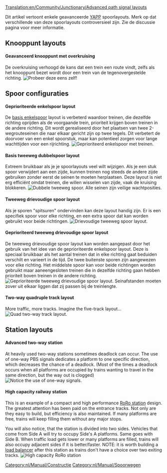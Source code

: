 [[Translation:en/Community/Junctionary/Advanced path signal layouts]]

Dit artikel vertoont enkele geavanceerde [[nl/Archive/Manual/Nu een andere routegebaseerde signaleringpatch/YAPP|YAPP]] spoorlayouts. Merk op dat verschillende van deze spoorlayouts controversieel zijn. Zie de discussie pagina voor meer informatie.

== Knooppunt layouts ==
====Geavanceerd knooppunt met overkruising====
De overkruising verhoogd de kans dat een trein een route vindt, zelfs als het knooppunt bezet wordt door een trein van de tegenovergestelde richting.
[[File:en/Community/Junctionary/Yapp advancedjunction.png|frame|center|Probeer deze eens zelf!]]

== Spoor configuraties ==
====Geprioriteerde enkelspoor layout====
De [[nl/Archive/Manual/Nu een andere routegebaseerde signaleringpatch/YAPP#basic-single-track|basis enkelspoor]] layout is verbeterd waardoor treinen, die dezelfde richting oprijden als de voorgaande trein, prioriteit krijgen boven treinen in de andere richting. Dit wordt gerealiseerd door het plaatsen van twee 2-wegrouteseinen die naar elkaar gericht zijn op twee tegels. Dit verbetert de doorvoer van een enkel spoorstuk, maar kan potentieel zorgen voor lange wachttijden voor een rijrichting.
[[File:en/Community/Junctionary/Yapp adv single track.png|frame|center|Geprioriteerd enkelspoor met treinen.]]

====Basis tweeweg dubbelspoor layout====
Extreem bruikbaar als je je spoorlayouts veel wilt wijzigen. Als je een stuk spoor verwijdert aan een zijde, kunnen treinen nog steeds de andere zijde gebruiken zonder eerst de seinen te moeten herplaatsen. Deze layout is niet erg efficiënt omdat treinen, die willen wisselen van zijde, vaak de kruising blokkeren.
[[File:en/Community/Junctionary/Yapp dualtrack.png|frame|center|Dubbele tweeweg spoor. Alle seinen zijn veilige wachtposities.]]

====Tweeweg drievoudige spoor layout====
Als je sporen "spitsuren" ondervinden kan deze layout handig zijn. Er is een specifiek spoor voor elke richting, en een extra spoor dat kan worden gebruikt voor beide richtingen.
[[File:en/Community/Junctionary/Pbs 3track.png|frame|center|Drievoudige tweeweg spoor layout.]]

====Geprioriteerd tweeweg drievoudige spoor layout====
De tweeweg drievoudige spoor layout kan worden aangepast door het gebruik van het idee van de geprioriteerde enkelspoor layout. Deze is speciaal bruikbaar als het aantal treinen dat in elke richting gaat beduiden verschilt en varieert in de tijd. De twee buitenste sporen zijn aangewezen voor elke richting. Het middelste spoor kan voor beide richtingen worden gebruikt maar aaneengesloten treinen die in dezelfde richting gaan hebben prioriteit boven treinen in de andere richting.
[[File:en/Community/Junctionary/Yapp triple track.png|frame|center|Geprioriteerde tweeweg drievoudige spoor layout. Seinafstanden moeten zover uit elkaar liggen dat zij passen bij de treinlengte.]]

====Two-way quadruple track layout====
More traffic, more tracks. Imagine the five-track layout...
[[File:en/Community/Junctionary/Yapp quadtrack.png|frame|center|Quad two-way track layout.]]

== Station layouts ==
====Advanced two-way station====
At heavily used two-way stations sometimes deadlock can occur. The use of one-way PBS signals dedicates a platform to one specific direction, which decreases the chance of a deadlock. (Most of the times a deadlock occurs when all platforms are occupied by trains wanting to travel in the same direction, but the way out is clogged)
[[File:en/Community/Junctionary/Yapp advancedstation.png|frame|center|Notice the use of one-way signals.]]

====High capacity railway station====
This is an example of a compact and high performance [[en/Manual/Railway station#ro-ro|RoRo station]] design. The greatest attention has been paid on the entrance tracks. Not only are they easy to build, but efficiency is also maintained. If many platforms are free, trains will keep filling them without any major stops.

You will also notice, that the station is divided into two sides. Vehicles that come from Side A will try to occupy Side's A platforms. Same goes with Side B. When traffic load gets lower or many platforms are filled, trains will also occupy adjacent sides if it is better/faster. NOTE: it is worth building a [http://wiki.openttdcoop.org/Balancing load balancer] after this station as trains don't have a choice over two exiting tracks.
[[File:en/Community/Junctionary/Roro pbs4.png|frame|center|High capacity RoRo station]]<br>
{{nl/Kenmerken|0.7|0.7.0}}
[[Category:nl/Manual/Constructie]]
[[Category:nl/Manual/Spoorwegen]]